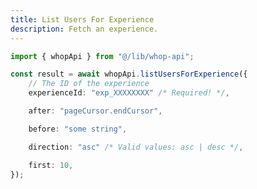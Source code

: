 ```yaml
---
title: List Users For Experience
description: Fetch an experience.
---
```


```typescript
import { whopApi } from "@/lib/whop-api";

const result = await whopApi.listUsersForExperience({
	// The ID of the experience
	experienceId: "exp_XXXXXXXX" /* Required! */,

	after: "pageCursor.endCursor",

	before: "some string",

	direction: "asc" /* Valid values: asc | desc */,

	first: 10,
});

```
